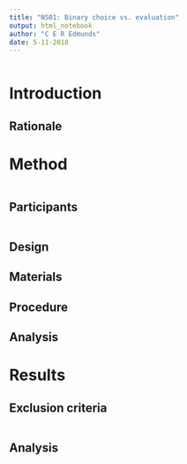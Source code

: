 ```yaml
---
title: "NS01: Binary choice vs. evaluation"
output: html_notebook
author: "C E R Edmunds"
date: 5-11-2018
---
```


```r

```

# Introduction

## Rationale

# Method

```r

```

## Participants
```r

```

## Design

## Materials

## Procedure

## Analysis

# Results
## Exclusion criteria
```r

```

## Analysis
```r

```

